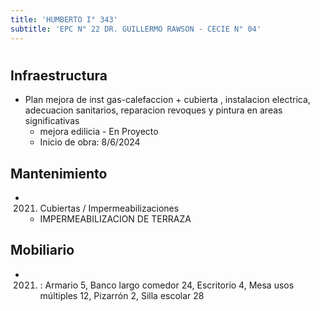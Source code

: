 ```yaml
---
title: 'HUMBERTO I° 343'
subtitle: 'EPC N° 22 DR. GUILLERMO RAWSON - CECIE N° 04'
---
```


#
## Infraestructura

* Plan mejora de inst gas-calefaccion + cubierta , instalacion electrica, adecuacion sanitarios, reparacion revoques y pintura en areas significativas 
    + mejora edilicia - En Proyecto 
    + Inicio de obra: 8/6/2024 






## Mantenimiento

*  (2021) Cubiertas / Impermeabilizaciones 
    + IMPERMEABILIZACION DE TERRAZA





## Mobiliario

*  (2021) : Armario 5, Banco largo comedor 24, Escritorio 4, Mesa usos múltiples 12, Pizarrón 2, Silla escolar 28 



